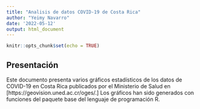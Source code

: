 ---
title: "Analisis de datos COVID-19 de Costa Rica"
author: "Yeimy Navarro"
date: '2022-05-12'
output: html_document
---

```{r setup, include=FALSE}
knitr::opts_chunk$set(echo = TRUE)
```

## Presentación  
Este documento presenta varios gráficos estadísticos de los datos de COVID-19 en Costa Rica publicados por el Ministerio de Salud en [https://geovision.uned.ac.cr/oges/.] Los gráficos han sido generados con funciones del paquete base del lenguaje de programación R.   


